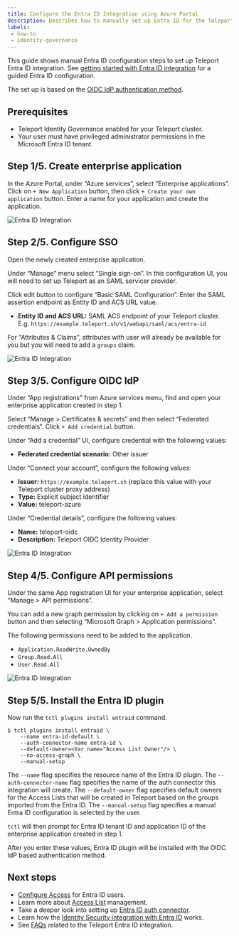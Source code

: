 ```yaml
---
title: Configure the Entra ID Integration using Azure Portal
description: Describes how to manually set up Entra ID for the Teleport Entra ID integration.
labels:
 - how-to
 - identity-governance
---
```


This guide shows manual Entra ID configuration steps to set up Teleport Entra ID integration.
See [getting started with Entra ID integration](getting-started.mdx) for a guided Entra ID configuration. 

The set up is based on the [OIDC IdP authentication method](entra-id.mdx#choosing-the-microsoft-graph-api-authentication-method).

## Prerequisites

- Teleport Identity Governance enabled for your Teleport cluster.
- Your user must have privileged administrator permissions in the Microsoft Entra ID tenant.

## Step 1/5. Create enterprise application

In the Azure Portal, under “Azure services”, select “Enterprise applications”.
Click on `+ New Application` button, then click `+ Create your own application` button.
Enter a name for your application and create the application.

![Entra ID Integration](../../../img/igs/entraid/entra-create-enterprise-app.png)


## Step 2/5. Configure SSO

Open the newly created enterprise application.

Under “Manage” menu select “Single sign-on”. In this configuration UI, you will need to set up Teleport
as an SAML servicer provider.

Click edit button to configure  “Basic SAML Configuration”.
Enter the SAML assertion endpoint as Entity ID and ACS URL value.
- **Entity ID and ACS URL:** SAML ACS endpoint of your Teleport cluster. 
E.g. `https://example.teleport.sh/v1/webapi/saml/acs/entra-id`

For “Attributes & Claims”, attributes with user will already be available for you but you will need to 
add a `groups` claim. 

![Entra ID Integration](../../../img/igs/entraid/entra-sso-config.png)


## Step 3/5. Configure OIDC IdP

Under “App registrations” from Azure services menu, find and open your enterprise
application created in step 1.

Select “Manage > Certificates & secrets” and then select “Federated credentials“.
Click `+ Add credential` button.

Under “Add a credential” UI, configure credential with the following values:
- **Federated credential scenario:** Other issuer

Under “Connect your account”, configure the following values:
- **Issuer:** `https://example.teleport.sh` (replace this value with your Teleport cluster proxy address)
- **Type:** Explicit subject identifier
- **Value:** teleport-azure

Under “Credential details”, configure the following values:
- **Name:** teleport-oidc
- **Description:** Teleport OIDC Identity Provider

![Entra ID Integration](../../../img/igs/entraid/entra-setup-oidc.png)

## Step 4/5. Configure API permissions

Under the same App registration UI for your enterprise application, select “Manage > API permissions”.

You can add a new graph permission by clicking on `+ Add a permission` button and then selecting 
“Microsoft Graph > Application permissions”.

The following permissions need to be added to the application. 
- `Application.ReadWrite.OwnedBy`
- `Group.Read.All`
- `User.Read.All`

![Entra ID Integration](../../../img/igs/entraid/entra-api-permission.png)


## Step 5/5. Install the Entra ID plugin

Now run the `tctl plugins install entraid` command.

```code
$ tctl plugins install entraid \
    --name entra-id-default \
    --auth-connector-name entra-id \
    --default-owner=<Var name="Access List Owner"/> \
    --no-access-graph \
    --manual-setup
```

The `--name` flag specifies the resource name of the Entra ID plugin. 
The `--auth-connector-name` flag specifies the name of the auth connector this integration will create.
The `--default-owner` flag specifies default owners for the Access Lists that will be created
in Teleport based on the groups imported from the Entra ID.
The `--manual-setup` flag specifies a manual Entra ID configuration is selected by the user.

`tctl` will then prompt for Entra ID tenant ID and application ID of the enterprise 
application created in step 1.

After you enter these values, Entra ID plugin will be installed with the OIDC IdP based authentication method.

## Next steps

- [Configure Access](configure-access.mdx) for Entra ID users.
- Learn more about [Access List](../access-lists/access-lists.mdx) management.
- Take a deeper look into setting up [Entra ID auth connector](../../zero-trust-access/sso/azuread.mdx). 
- Learn how the [Identity Security integration with Entra ID](../../identity-security/integrations/entra-id.mdx) works. 
- See [FAQs](faq.mdx) related to the Teleport Entra ID integration. 
